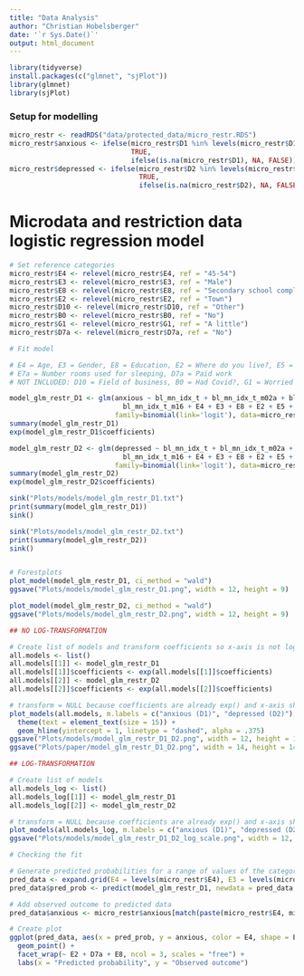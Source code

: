 ```yaml
---
title: "Data Analysis"
author: "Christian Hobelsberger"
date: '`r Sys.Date()`'
output: html_document
---
```


```r
library(tidyverse)
install.packages(c("glmnet", "sjPlot"))
library(glmnet)
library(sjPlot)
```

### Setup for modelling
```r
micro_restr <- readRDS("data/protected_data/micro_restr.RDS")
micro_restr$anxious <- ifelse(micro_restr$D1 %in% levels(micro_restr$D1)[4:5], 
                              TRUE,
                              ifelse(is.na(micro_restr$D1), NA, FALSE))
micro_restr$depressed <- ifelse(micro_restr$D2 %in% levels(micro_restr$D1)[4:5], 
                                TRUE, 
                                ifelse(is.na(micro_restr$D2), NA, FALSE))
```

# Microdata and restriction data logistic regression model
```r
# Set reference categories
micro_restr$E4 <- relevel(micro_restr$E4, ref = "45-54")
micro_restr$E3 <- relevel(micro_restr$E3, ref = "Male")
micro_restr$E8 <- relevel(micro_restr$E8, ref = "Secondary school complete")
micro_restr$E2 <- relevel(micro_restr$E2, ref = "Town")
micro_restr$D10 <- relevel(micro_restr$D10, ref = "Other")
micro_restr$B0 <- relevel(micro_restr$B0, ref = "No")
micro_restr$G1 <- relevel(micro_restr$G1, ref = "A little")
micro_restr$D7a <- relevel(micro_restr$D7a, ref = "No")

# Fit model

# E4 = Age, E3 = Gender, E8 = Education, E2 = Where do you live?, E5 = Number people slept in same place
# E7a = Number rooms used for sleeping, D7a = Paid work
# NOT INCLUDED: D10 = Field of business, B0 = Had Covid?, G1 = Worried catching Covid?, J1 = Number children in houshold

model_glm_restr_D1 <- glm(anxious ~ bl_mn_idx_t + bl_mn_idx_t_m02a + bl_mn_idx_t_m02b + bl_mn_idx_t_m03 + 
                            bl_mn_idx_t_m16 + E4 + E3 + E8 + E2 + E5 + D7a + E7a,
                          family=binomial(link='logit'), data=micro_restr)
summary(model_glm_restr_D1)
exp(model_glm_restr_D1$coefficients)

model_glm_restr_D2 <- glm(depressed ~ bl_mn_idx_t + bl_mn_idx_t_m02a + bl_mn_idx_t_m02b + bl_mn_idx_t_m03 + 
                            bl_mn_idx_t_m16 + E4 + E3 + E8 + E2 + E5 + D7a + E7a,
                          family=binomial(link='logit'), data=micro_restr)
summary(model_glm_restr_D2)
exp(model_glm_restr_D2$coefficients)

sink("Plots/models/model_glm_restr_D1.txt")
print(summary(model_glm_restr_D1))
sink()

sink("Plots/models/model_glm_restr_D2.txt")
print(summary(model_glm_restr_D2))
sink()


# Forestplots
plot_model(model_glm_restr_D1, ci_method = "wald")
ggsave("Plots/models/model_glm_restr_D1.png", width = 12, height = 9)

plot_model(model_glm_restr_D2, ci_method = "wald")
ggsave("Plots/models/model_glm_restr_D2.png", width = 12, height = 9)

## NO LOG-TRANSFORMATION

# Create list of models and transform coefficients so x-axis is not log-transformed
all.models <- list()
all.models[[1]] <- model_glm_restr_D1
all.models[[1]]$coefficients <- exp(all.models[[1]]$coefficients)
all.models[[2]] <- model_glm_restr_D2
all.models[[2]]$coefficients <- exp(all.models[[2]]$coefficients)

# transform = NULL because coefficients are already exp() and x-axis should not be log-transformed
plot_models(all.models, m.labels = c("anxious (D1)", "depressed (D2)"), transform = NULL, prefix.labels = "varname", grid.breaks = c(0,1,2,3,4,5)) +
  theme(text = element_text(size = 15)) +
  geom_hline(yintercept = 1, linetype = "dashed", alpha = .375)
ggsave("Plots/models/model_glm_restr_D1_D2.png", width = 12, height = 12)
ggsave("Plots/paper/model_glm_restr_D1_D2.png", width = 14, height = 14)

## LOG-TRANSFORMATION

# Create list of models
all.models_log <- list()
all.models_log[[1]] <- model_glm_restr_D1
all.models_log[[2]] <- model_glm_restr_D2

# transform = NULL because coefficients are already exp() and x-axis should not be log-transformed
plot_models(all.models_log, m.labels = c("anxious (D1)", "depressed (D2)"))
ggsave("Plots/models/model_glm_restr_D1_D2_log_scale.png", width = 12, height = 9)

# Checking the fit

# Generate predicted probabilities for a range of values of the categorical predictors
pred_data <- expand.grid(E4 = levels(micro_restr$E4), E3 = levels(micro_restr$E3), E8 = levels(micro_restr$E8), E2 = levels(micro_restr$E2), D7a = levels(micro_restr$D7a))
pred_data$pred_prob <- predict(model_glm_restr_D1, newdata = pred_data, type = "response")

# Add observed outcome to predicted data
pred_data$anxious <- micro_restr$anxious[match(paste(micro_restr$E4, micro_restr$E3, micro_restr$E8, micro_restr$E2, micro_restr$D7a), paste(pred_data$E4, pred_data$E3, pred_data$E8, pred_data$E2, pred_data$D7a))]

# Create plot
ggplot(pred_data, aes(x = pred_prob, y = anxious, color = E4, shape = E3)) +
  geom_point() +
  facet_wrap(~ E2 + D7a + E8, ncol = 3, scales = "free") +
  labs(x = "Predicted probability", y = "Observed outcome")
```